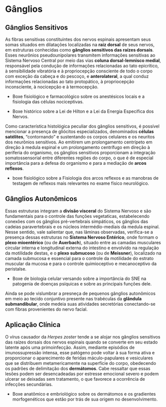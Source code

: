 # Gânglios

## Gânglios Sensitivos

As fibras sensitivas constituintes dos nervos espinais apresentam seus somas situados em dilatações localizadas na **raiz dorsal** de seus nervos, em estruturas conhecidas como **gânglios sensitivos das raízes dorsais**. Esses neurônios pseudounipolares transmitem informações sensitivas ao Sistema Nervoso Central por meio das vias **coluna dorsal-lemnisco medial**, responsável pela condução de informações relacionadas ao tato epicrítico, à sensibilidade vibratória e à propriocepção consciente de todo o corpo com exceção da cabeça e do pescoço, e **anterolateral**, a qual conduz informações relacionadas ao tato protopático, à propriocepção inconsciente, à nocicepção e à termocepção. 

- Boxe fisiológico e farmacológico sobre os anestésicos locais e a fisiologia das células nociceptivas.

- Boxe histórico sobre a Lei de Hilton e a Lei da Energia Específica dos Nervos.

Como característica histológica peculiar dos gânglios sensitivos, é possível mencionar a presença de gliócitos especializados, denominados **células satélites**, "contornando" e sustentando os corpos celulares e os neuritos dos neurônios sensitivos. Ao emitirem um prolongamento centrípeto em direção à medula espinal e um prolongamento centrífugo em direção à periferia do organismo, os gânglios sensitivos proporcionam a integração somatossensorial entre diferentes regiões do corpo, o que é de especial importância para a defesa do organismo e para a mediação de **arcos reflexos**.

- boxe fisiológico sobre a Fisiologia dos arcos reflexos e as manobras de testagem de reflexos mais relevantes no exame físico neurológico.

## Gânglios Autonômicos

Essas estruturas integram a **divisão visceral** do Sistema Nervoso e são fundamentais para o controle das funções vegetaticas, estabelecendo conexões com os gânglios pré-vertebrais simpáticos, os gânglios das cadeias paravertebrais e  os núcleos intermédio-mediais da medula espinal. Nesse sentido, vale salientar que, nas lâminas observadas, verifica-se a presença dessas estruturas no **Sistema Nervoso Entérico**, onde formam o **plexo mioentérico** (ou de **Auerbach**), situado entre as camadas musculares circular interna e longitudinal externa do intestino e envolvido na regulação da motilidade destas, e o **plexo submucoso** (ou de **Meissner**), localizado na camada submucosa e essencial para o controle da motilidade do estrato muscular da mucosa e para o controle quimioceptivo e mecanoceptivo da peristalse.

- Boxe de biologia celular versando sobre a importância do SNE na patogenia de doenças psíquicas e sobre as principais funções dele.

Ainda se pode vislumbrar a presneça de pequenos gânglios autonômicos em meio ao tecido conjuntivo presente nas trabéculas da **glãndula submandibular**, onde medeia suas atividades secretórias conectando-se com fibras provenientes do nervo facial.

## Aplicação Clínica

O vírus causador da _Herpes zoster_ tende a se alojar nos gânglios sensitivos das raízes dorsais dos nervos espinais quando se converte em seu estado latente após uma primoinfecção. Assim, mediante episódios de imunossupressão intensa, esse patógeno pode voltar à sua forma ativa e proporcionar o aparecimento de feridas máculo-papulares e vesiculares que se distribuem metamericamente na superfície do corpo, obedecendo os padrões de delimitação dos **dermátomos**. Cabe ressaltar que essas lesões podem ser desencadeadas por estresse emocional severo e podem ulcerar se deixadas sem tratamento, o que favorece a ocorrência de infecções secundárias.

- Boxe anatômico e embriológico sobre os dermátomos e os gradientes morfogenéticos que estão por trás de sua origem no desenvolvimento.